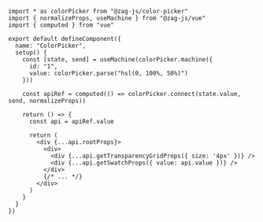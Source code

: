 ```tsx
import * as colorPicker from "@zag-js/color-picker"
import { normalizeProps, useMachine } from "@zag-js/vue"
import { computed } from "vue"

export default defineComponent({
  name: "ColorPicker",
  setup() {
    const [state, send] = useMachine(colorPicker.machine({
      id: "1",
      value: colorPicker.parse("hsl(0, 100%, 50%)")
    }))

    const apiRef = computed(() => colorPicker.connect(state.value, send, normalizeProps))

    return () => {
      const api = apiRef.value

      return (
        <div {...api.rootProps}>
          <div>
            <div {...api.getTransparencyGridProps({ size: '4px' })} />
            <div {...api.getSwatchProps({ value: api.value })} />
          </div>
          {/* ... */}
        </div>
      )
    }
  }
})
```
